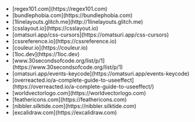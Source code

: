 - <Title>
    Regex 101 <Description>Features a regex quiz & library.</Description>
  </Title>
  <Url>[regex101.com](https://regex101.com)</Url>

- <Title>
    Bundle Phobia <Description>Check your npm package size.</Description>
  </Title>
  <Url>[bundlephobia.com](https://bundlephobia.com)</Url>

- <Title>
    1-Line Layouts <Description>Check your npm package size.</Description>
  </Title>
  <Url>[1linelayouts.glitch.me](http://1linelayouts.glitch.me)</Url>

- <Title>
    CSS layout <Description>Popular layouts and patterns made with CSS.</Description>
  </Title>
  <Url>[csslayout.io](https://csslayout.io)</Url>

- <Title>CSS cursors</Title>
  <Url>[omatsuri.app/css-cursors](https://omatsuri.app/css-cursors)</Url>

- <Title>
    cssreference <Description>A free visual guide to CSS</Description>
  </Title>
  <Url>[cssreference.io](https://cssreference.io)</Url>

- <Title>
    couleur <Description>A simple tool to help you create harmonizing color palettes.</Description>
  </Title>
  <Url>[couleur.io](https://couleur.io)</Url>

- <Title>JavaScript Utilities</Title>
  <Url>[1loc.dev](https://1loc.dev)</Url>

- <Title>30 seconds of code</Title>
  <Url>[www.30secondsofcode.org/list/p/1](https://www.30secondsofcode.org/list/p/1)</Url>

- <Title>Events keycode in JavaScript</Title>
  <Url>[omatsuri.app/events-keycode](https://omatsuri.app/events-keycode)</Url>

- <Title>A Complete Guide to useEffect</Title>
  <Url>
    [overreacted.io/a-complete-guide-to-useeffect](https://overreacted.io/a-complete-guide-to-useeffect/)
  </Url>

- <Title>World Vector Logo</Title>
  <Url>[worldvectorlogo.com](https://worldvectorlogo.com)</Url>

- <Title>
    Feather <Description>Simply beautiful open source icons</Description>
  </Title>
  <Url>[feathericons.com](https://feathericons.com)</Url>

- <Title>
    Nibbler <Description>A free tool for testing websites.</Description>
  </Title>
  <Url>[nibbler.silktide.com](https://nibbler.silktide.com)</Url>

- <Title>
    Excalidraw <Description>A virtual collaborative whiteboard tool.</Description>
  </Title>
  <Url>[excalidraw.com](https://excalidraw.com)</Url>
